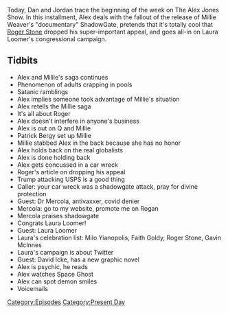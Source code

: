 {{DEFAULTSORT:
    #_EPISODE_0472:August 17-19, 2020
}}{{Episode
    | title             = August 17-19, 2020
    | caption           = Listen to this episode on [https://knowledgefight.libsyn.com/472-august-17-19-2020 Libsyn] [https://open.spotify.com/episode/0cIOC3aTjoU3t6ihnINxQj Spotify], Read the [[Transcript/472: August 17-19, 2020|Unofficial Transcript]]
    | episodeNumber     = 472
    | length            = 01:22:57
    | airDate           = August 21, 2020
    | coverageStartDate = August 17, 2020
    | coverageEndDate   = August 19, 2020
    | episodeType       = [[:Category:Present Day|Present Day]]
    | appearance        = [[Millie Weaver]], [[Roger Stone]], [[Patrick Bergy]], [[Dr Mercola]], [[Laura Loomer]], [[David Icke]]
    | previousEpisode   = [[471: August 14-16, 2020]]
    | nextEpisode       = [[473: August 20-21, 2020]]
}}

{{Stub}}

Today, Dan and Jordan trace the beginning of the week on The Alex Jones Show. In this installment, Alex deals with the fallout of the release of Millie Weaver's "documentary" ShadowGate, pretends that it's totally cool that [[Roger Stone]] dropped his super-important appeal, and goes all-in on Laura Loomer's congressional campaign.

==Tidbits==

*Alex and Millie's saga continues
*Phenomenon of adults crapping in pools
*Satanic ramblings
*Alex implies someone took advantage of Millie's situation
*Alex retells the Millie saga
*It's all about Roger
*Alex doesn't interfere in anyone's business
*Alex is out on Q and Millie
*Patrick Bergy set up Millie
*Millie stabbed Alex in the back because she has no honor
*Alex holds back on the real globalists
*Alex is done holding back
*Alex gets concussed in a car wreck
*Roger's article on dropping his appeal
*Trump attacking USPS is a good thing
*Caller: your car wreck was a shadowgate attack, pray for divine protection
*Guest: Dr Mercola, antivaxxer, covid denier
*Mercola: go to my website, promote me on Rogan
*Mercola praises shadowgate
*Congrats Laura Loomer!
*Guest: Laura Loomer
*Laura's celebration list: Milo Yianopolis, Faith Goldy, Roger Stone, Gavin McInnes
*Laura's campaign is about Twitter
*Guest: David Icke, has a new graphic novel
*Alex is psychic, he reads
*Alex watches Space Ghost
*Alex can spot demon smiles
*Voicemails

[[Category:Episodes]]
[[Category:Present Day]]
